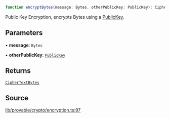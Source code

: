 ```ts
function encryptBytes(message: Bytes, otherPublicKey: PublicKey): CipherTextBytes
```

Public Key Encryption, encrypts Bytes using a [PublicKey](../../../classes/PublicKey.mdx).

## Parameters

• **message**: `Bytes`

• **otherPublicKey**: [`PublicKey`](../../../classes/PublicKey.mdx)

## Returns

[`CipherTextBytes`](../type-aliases/CipherTextBytes.mdx)

## Source

[lib/provable/crypto/encryption.ts:97](https://github.com/o1-labs/o1js/blob/6ebbc23710f6de023fea6d83dc93c5a914c571f2/src/lib/provable/crypto/encryption.ts#L97)
